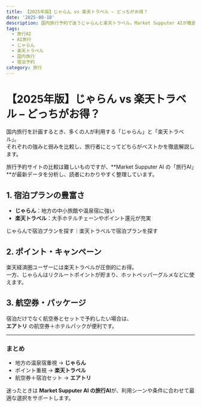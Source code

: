```yaml
---
title: 【2025年版】じゃらん vs 楽天トラベル – どっちがお得？
date: '2025-08-18'
description: 国内旅行予約で迷うじゃらんと楽天トラベル。Market Supputer AIが徹底比較し、旅行スタイル別に最適な選択を提案します。
tags:
  - 旅行AI
  - AI旅行
  - じゃらん
  - 楽天トラベル
  - 国内旅行
  - 宿泊予約
category: 旅行
---
```


# 【2025年版】じゃらん vs 楽天トラベル – どっちがお得？

国内旅行を計画するとき、多くの人が利用する「じゃらん」と「楽天トラベル」。  
それぞれの強みと弱みを比較し、旅行者にとってどちらがベストかを徹底解説します。  

旅行予約サイトの比較は難しいものですが、**Market Supputer AI の「旅行AI」**が最新データを分析し、読者にわかりやすく整理しています。  

## 1. 宿泊プランの豊富さ
- **じゃらん**：地方の中小旅館や温泉宿に強い  
- **楽天トラベル**：大手ホテルチェーンやポイント還元が充実  

<AffiliateLink id="jalan">じゃらんで宿泊プランを探す</AffiliateLink>｜<AffiliateLink id="rakuten-travel">楽天トラベルで宿泊プランを探す</AffiliateLink>  

## 2. ポイント・キャンペーン
楽天経済圏ユーザーには楽天トラベルが圧倒的にお得。  
一方、じゃらんはリクルートポイントが貯まり、ホットペッパーグルメなどに使えます。  

## 3. 航空券・パッケージ
宿泊だけでなく航空券とセットで予約したい場合は、  
**<AffiliateLink id="airtrip">エアトリ</AffiliateLink>** の航空券＋ホテルパックが便利です。  

---

### まとめ
- 地方の温泉宿重視 → **じゃらん**  
- ポイント重視 → **楽天トラベル**  
- 航空券＋宿泊セット → **エアトリ**  

迷ったときは **Market Supputer AI の旅行AI**が、利用シーンや条件に合わせて最適な選択をサポートします。  
